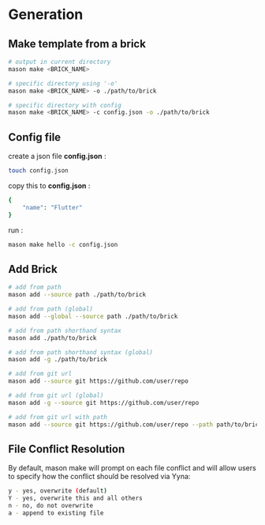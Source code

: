 # Generation

## Make template from a brick
```sh
# output in current directory
mason make <BRICK_NAME>

# specific directory using '-o'
mason make <BRICK_NAME> -o ./path/to/brick

# specific directory with config
mason make <BRICK_NAME> -c config.json -o ./path/to/brick
```

## Config file
create a json file **config.json** :
```sh
touch config.json
```
copy this to **config.json** : 
```sh
{
    "name": "Flutter"
}
```

run :
```sh
mason make hello -c config.json
```

## Add Brick

```sh
# add from path
mason add --source path ./path/to/brick

# add from path (global)
mason add --global --source path ./path/to/brick

# add from path shorthand syntax
mason add ./path/to/brick

# add from path shorthand syntax (global)
mason add -g ./path/to/brick

# add from git url
mason add --source git https://github.com/user/repo

# add from git url (global)
mason add -g --source git https://github.com/user/repo

# add from git url with path
mason add --source git https://github.com/user/repo --path path/to/brick
```

## File Conflict Resolution
By default, mason make will prompt on each file conflict and will allow users to specify how the conflict should be resolved via Yyna:

```sh
y - yes, overwrite (default)
Y - yes, overwrite this and all others
n - no, do not overwrite
a - append to existing file
```